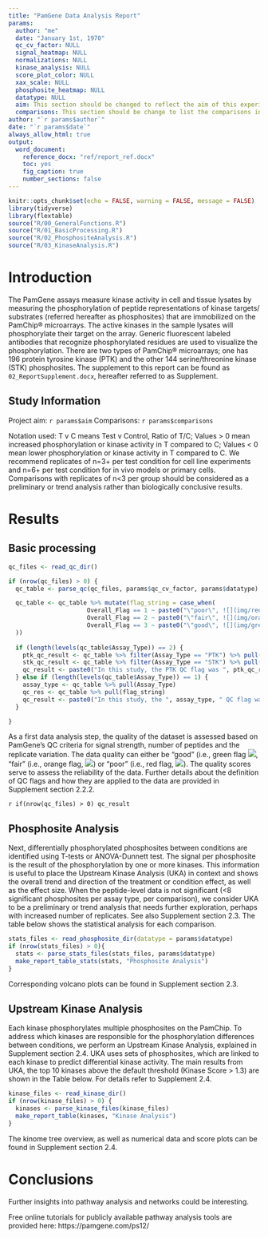 ```yaml
---
title: "PamGene Data Analysis Report"
params:
  author: "me"
  date: "January 1st, 1970"
  qc_cv_factor: NULL
  signal_heatmap: NULL
  normalizations: NULL
  kinase_analysis: NULL
  score_plot_color: NULL
  xax_scale: NULL
  phosphosite_heatmap: NULL
  datatype: NULL
  aim: This section should be changed to reflect the aim of this experiment.
  comparisons: This section should be change to list the comparisons in this experiment.
author: "`r params$author`"
date: "`r params$date`"
always_allow_html: true
output:
  word_document:
    reference_docx: "ref/report_ref.docx"
    toc: yes
    fig_caption: true
    number_sections: false
---
```


```r
knitr::opts_chunk$set(echo = FALSE, warning = FALSE, message = FALSE)
library(tidyverse)
library(flextable)
source("R/00_GeneralFunctions.R")
source("R/01_BasicProcessing.R")
source("R/02_PhosphositeAnalysis.R")
source("R/03_KinaseAnalysis.R")
```
\pagebreak

# Introduction

The PamGene assays measure kinase activity in cell and tissue lysates by measuring the phosphorylation of peptide representations of kinase targets/ substrates (referred hereafter as phosphosites) that are immobilized on the PamChip® microarrays. The active kinases in the sample lysates will phosphorylate their target on the array. Generic fluorescent labeled antibodies that recognize phosphorylated residues are used to visualize the phosphorylation. There are two types of PamChip® microarrays; one has 196 protein tyrosine kinase (PTK) and the other 144 serine/threonine kinase (STK) phosphosites. The supplement to this report can be found as `02_ReportSupplement.docx`, hereafter referred to as Supplement.

## Study Information

Project aim:
`r params$aim`
Comparisons:
`r params$comparisons`

Notation used: T v C means Test v Control, Ratio of T/C; Values > 0 mean increased phosphorylation or kinase activity in T compared to C; Values < 0 mean lower phosphorylation or kinase activity in T compared to C. 
We recommend replicates of n=3+ per test condition for cell line experiments and n=6+ per test condition for in vivo models or primary cells. Comparisons with replicates of n<3 per group should be considered as a preliminary or trend analysis rather than biologically conclusive results. 



# Results

## Basic processing
```r
qc_files <- read_qc_dir()

if (nrow(qc_files) > 0) {
  qc_table <- parse_qc(qc_files, params$qc_cv_factor, params$datatype)

  qc_table <- qc_table %>% mutate(flag_string = case_when(
                      Overall_Flag == 1 ~ paste0("\"poor\", ![](img/red_10.png)"),
                      Overall_Flag == 2 ~ paste0("\"fair\", ![](img/orange_10.png)"),
                      Overall_Flag == 3 ~ paste0("\"good\", ![](img/green_10.png)")
  ))
  
  if (length(levels(qc_table$Assay_Type)) == 2) {
    ptk_qc_result <- qc_table %>% filter(Assay_Type == "PTK") %>% pull(flag_string)
    stk_qc_result <- qc_table %>% filter(Assay_Type == "STK") %>% pull(flag_string)
    qc_result <- paste0("In this study, the PTK QC flag was ", ptk_qc_result, " and the STK QC flag was ", stk_qc_result, ".")
  } else if (length(levels(qc_table$Assay_Type)) == 1) {
    assay_type <- qc_table %>% pull(Assay_Type)
    qc_res <- qc_table %>% pull(flag_string)
    qc_result <- paste0("In this study, the ", assay_type, " QC flag was ", qc_res, ".")
  }

}


```

As a first data analysis step, the quality of the dataset is assessed based on PamGene’s QC criteria for signal strength, number of peptides and the replicate variation. The data quality can either be “good” (i.e., green flag ![](img/green_10.png),  “fair” (i.e., orange flag,  ![](img/orange_10.png)) or “poor” (i.e., red flag, ![](img/red_10.png)). The quality scores serve to assess the reliability of the data. Further details about the definition of QC flags and how they are applied to the data are provided in Supplement section 2.2.2.

`r if(nrow(qc_files) > 0) qc_result`

\newpage

## Phosphosite Analysis

Next, differentially phosphorylated phosphosites between conditions are identified using T-tests or ANOVA-Dunnett test. The signal per phosphosite is the result of the phosphorylation by one or more kinases. This information is useful to place the Upstream Kinase Analysis (UKA) in context and shows the overall trend and direction of the treatment or condition effect, as well as the effect size. When the peptide-level data is not significant (<8 significant phosphosites per assay type, per comparison), we consider UKA to be a preliminary or trend analysis that needs further exploration, perhaps with increased number of replicates. 
See also Supplement section 2.3. The table below shows the statistical analysis for each comparison.

```r

stats_files <- read_phosphosite_dir(datatype = params$datatype)
if (nrow(stats_files) > 0){
  stats <- parse_stats_files(stats_files, params$datatype)
  make_report_table_stats(stats, "Phosphosite Analysis")
}

```

Corresponding volcano plots can be found in Supplement section 2.3.

\newpage

## Upstream Kinase Analysis

Each kinase phosphorylates multiple phosphosites on the PamChip. To address which kinases are responsible for the phosphorylation differences between conditions, we perform an Upstream Kinase Analysis, explained in Supplement section 2.4. UKA uses sets of phosphosites, which are linked to each kinase to predict differential kinase activity. The main results from UKA, the top 10 kinases above the default threshold (Kinase Score > 1.3) are shown in the Table below. For details refer to Supplement 2.4.

```r
kinase_files <- read_kinase_dir()
if (nrow(kinase_files) > 0) {
  kinases <- parse_kinase_files(kinase_files)
  make_report_table(kinases, "Kinase Analysis")
}

```

The kinome tree overview, as well as numerical data and score plots can be found in Supplement section 2.4.


# Conclusions

Further insights into pathway analysis and networks could be interesting.

Free online tutorials for publicly available pathway analysis tools are provided here: https://pamgene.com/ps12/ 
